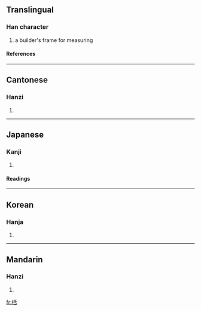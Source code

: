 {{see|檜}}

==Translingual==
===Han character===
{{Han char|rn=75|rad=木|as=06|sn=10|four=4296<sub>4</sub>|canj=木竹十口 (DHJR)}}
# a builder's frame for measuring
====References====
{{Han ref|kx=0522.190|dkj=14706|dj=0910.210|hdz=21200.030|uh=681D|ud=26653|bh=D1EB|bd=53739}}

----
==Cantonese==
===Hanzi===
{{yue-hanzi|jyut=|y=kut3}}
# {{defn|Cantonese}}

----
==Japanese==
===Kanji===
{{ja-kanji|grade=|rs=木06}}
# {{defn|Japanese}} 
====Readings====
{{ja-readings|on=[[てん]] (ten), [[かつ]] (katsu), [[かち]] (kachi)|kun=[[たきぎ]] (takigi)}}

----
==Korean==
===Hanja===
{{ko-hanja|hangeul=괄|eumhun=|rv=gwal|mr=kwal|y=kwal}}
# {{defn|Korean}}

----
==Mandarin==
===Hanzi===
{{cmn-hanzi|pin=[[guā]] ([[gua1]]), [[kuài]] ([[kuai4]]), [[kuò]] ([[kuo4]]), [[tiàn]] ([[tian4]])|wg=kua<sup>1</sup>, k'uai<sup>4</sup>, k'uo<sup>4</sup>, t'ien<sup>4</sup>}}
# {{defn|Mandarin}}

[[fr:栝]]